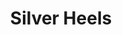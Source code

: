 ---
title: "Silver Heels"
subtitle: ""
creator: ""
categories: ["shoes"]
featuredImage: "../src/assets/images/item/shoes/silver-shoes-view1.png"
views: ["../src/assets/images/item/shoes/DSC02509.png","../src/assets/images/item/shoes/silver-shoes-view2.png"]
audio:
    - "/audio/box1/ashley-silver-heels.mp3"
nextItem: ["bluesuedeheels"]
---